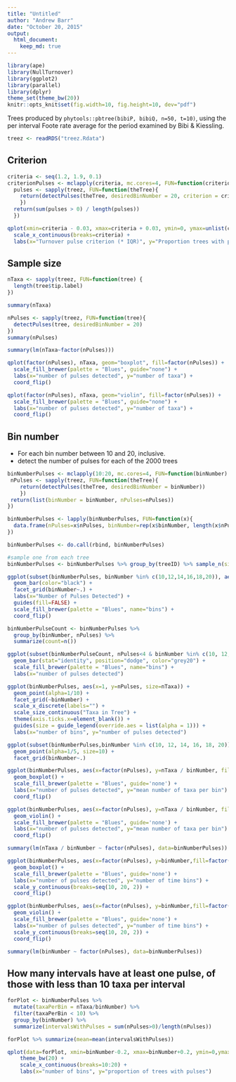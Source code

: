 ```yaml
---
title: "Untitled"
author: "Andrew Barr"
date: "October 20, 2015"
output: 
  html_document:
    keep_md: true
---
```


```r
library(ape)
library(NullTurnover)
library(ggplot2)
library(parallel)
library(dplyr)
theme_set(theme_bw(20))
knitr::opts_knit$set(fig.width=10, fig.height=10, dev="pdf")
```

Trees produced by `phytools::pbtree(bibiP, bibiQ, n=50, t=10)`, using the per interval Foote rate average for the period examined by Bibi & Kiessling. 

```r
treez <- readRDS("treez.Rdata")
```

## Criterion

```r
criteria <- seq(1.2, 1.9, 0.1)
criterionPulses <- mclapply(criteria, mc.cores=4, FUN=function(criterion){
  pulses <- sapply(treez, FUN=function(theTree){
    return(detectPulses(theTree, desiredBinNumber = 20, criterion = criterion)[[1]])
    })
  return(sum(pulses > 0) / length(pulses))
  })
```

```r
qplot(xmin=criteria - 0.03, xmax=criteria + 0.03, ymin=0, ymax=unlist(criterionPulses), geom="rect") + 
  scale_x_continuous(breaks=criteria) + 
  labs(x="Turnover pulse criterion (* IQR)", y="Proportion trees with pulses")
```

## Sample size

```r
nTaxa <- sapply(treez, FUN=function(tree) {
  length(tree$tip.label)
})

summary(nTaxa)

nPulses <- sapply(treez, FUN=function(tree){
  detectPulses(tree, desiredBinNumber = 20)
})
summary(nPulses)
```

```r

summary(lm(nTaxa~factor(nPulses)))

qplot(factor(nPulses), nTaxa, geom="boxplot", fill=factor(nPulses)) + 
  scale_fill_brewer(palette = "Blues", guide="none") + 
  labs(x="number of pulses detected", y="number of taxa") + 
  coord_flip()

qplot(factor(nPulses), nTaxa, geom="violin", fill=factor(nPulses)) + 
  scale_fill_brewer(palette = "Blues", guide="none") + 
  labs(x="number of pulses detected", y="number of taxa") + 
  coord_flip()

```

## Bin number

*  For each bin number between 10 and 20, inclusive.
*  detect the number of pulses for each of the 2000 trees

```r
binNumberPulses <- mclapply(10:20, mc.cores=4, FUN=function(binNumber) {
 nPulses <- sapply(treez, FUN=function(theTree){
    return(detectPulses(theTree, desiredBinNumber = binNumber))
    })
 return(list(binNumber = binNumber, nPulses=nPulses))
})

binNumberPulses <- lapply(binNumberPulses, FUN=function(x){
  data.frame(nPulses=x$nPulses, binNumber=rep(x$binNumber, length(x$nPulses)), nTaxa=nTaxa, treeID= 1:length(x$nPulses))
})

binNumberPulses <- do.call(rbind, binNumberPulses)

#sample one from each tree
binNumberPulses <- binNumberPulses %>% group_by(treeID) %>% sample_n(size=1)
```

```r
ggplot(subset(binNumberPulses, binNumber %in% c(10,12,14,16,18,20)), aes(x=factor(nPulses), fill=factor(nPulses))) + 
  geom_bar(color="black") +
  facet_grid(binNumber~.) + 
  labs(x="Number of Pulses Detected") + 
  guides(fill=FALSE) + 
  scale_fill_brewer(palette = "Blues", name="bins") +
  coord_flip()

```

```r
binNumberPulseCount <- binNumberPulses %>% 
  group_by(binNumber, nPulses) %>%
  summarize(count=n())
```

```r
ggplot(subset(binNumberPulseCount, nPulses<4 & binNumber %in% c(10, 12, 14, 16, 18, 20)), aes(x=nPulses, y=count, fill=factor(binNumber), group=binNumber)) + 
  geom_bar(stat="identity", position="dodge", color="grey20") + 
  scale_fill_brewer(palette = "Blues", name="bins") + 
  labs(x="number of pulses detected") 
```

```r
ggplot(binNumberPulses, aes(x=1, y=nPulses, size=nTaxa)) + 
  geom_point(alpha=1/10) + 
  facet_grid(~binNumber) + 
  scale_x_discrete(labels="") + 
  scale_size_continuous("Taxa in Tree") + 
  theme(axis.ticks.x=element_blank()) + 
  guides(size = guide_legend(override.aes = list(alpha = 1))) + 
  labs(x="number of bins", y="number of pulses detected")
```

```r
ggplot(subset(binNumberPulses,binNumber %in% c(10, 12, 14, 16, 18, 20)), aes(x=nPulses, y=nTaxa)) + 
  geom_point(alpha=1/5, size=10) +
  facet_grid(binNumber~.)
```

```r
ggplot(binNumberPulses, aes(x=factor(nPulses), y=nTaxa / binNumber, fill=factor(nPulses))) + 
  geom_boxplot() + 
  scale_fill_brewer(palette = "Blues", guide='none') + 
  labs(x="number of pulses detected", y="mean number of taxa per bin") + 
  coord_flip()

ggplot(binNumberPulses, aes(x=factor(nPulses), y=nTaxa / binNumber, fill=factor(nPulses))) + 
  geom_violin() + 
  scale_fill_brewer(palette = "Blues", guide='none') + 
  labs(x="number of pulses detected", y="mean number of taxa per bin") + 
  coord_flip()

summary(lm(nTaxa / binNumber ~ factor(nPulses), data=binNumberPulses))

```

```r
ggplot(binNumberPulses, aes(x=factor(nPulses), y=binNumber,fill=factor(nPulses))) + 
  geom_boxplot() + 
  scale_fill_brewer(palette = "Blues", guide='none') + 
  labs(x="number of pulses detected", y="number of time bins") + 
  scale_y_continuous(breaks=seq(10, 20, 2)) + 
  coord_flip()

ggplot(binNumberPulses, aes(x=factor(nPulses), y=binNumber,fill=factor(nPulses))) + 
  geom_violin() + 
  scale_fill_brewer(palette = "Blues", guide='none') + 
  labs(x="number of pulses detected", y="number of time bins") + 
  scale_y_continuous(breaks=seq(10, 20, 2)) + 
  coord_flip()

summary(lm(binNumber ~ factor(nPulses), data=binNumberPulses))
```

## How many intervals have at least one pulse, of those with less than 10 taxa per interval

```r
forPlot <- binNumberPulses %>% 
  mutate(taxaPerBin = nTaxa/binNumber) %>% 
  filter(taxaPerBin < 10) %>% 
  group_by(binNumber) %>%
  summarize(intervalsWithPulses = sum(nPulses>0)/length(nPulses))

forPlot %>% summarize(mean=mean(intervalsWithPulses))

qplot(data=forPlot, xmin=binNumber-0.2, xmax=binNumber+0.2, ymin=0,ymax=intervalsWithPulses, geom="rect") + 
    theme_bw(20) + 
    scale_x_continuous(breaks=10:20) + 
    labs(x="number of bins", y="proportion of trees with pulses")
```


